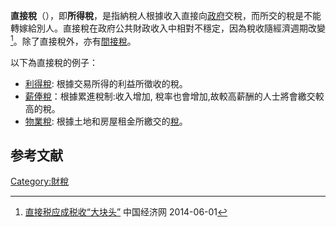 {{Taxation|expanded=types}}
'''直接稅'''（{{lang-en|direct tax}}），即'''所得稅'''，是指納稅人根據收入直接向[[政府|政府]]交稅，而所交的稅是不能轉嫁給別人。直接稅在政府公共財政收入中相對不穩定，因為稅收隨經濟週期改變<ref>[http://www.ce.cn/xwzx/gnsz/gdxw/201311/08/t20131108_1722872.shtml 直接税应成税收“大块头”] {{Wayback|url=http://www.ce.cn/xwzx/gnsz/gdxw/201311/08/t20131108_1722872.shtml |date=20140605052107 }} 中国经济网 2014-06-01</ref>。除了直接稅外，亦有[[間接稅|間接稅]]。

以下為直接稅的例子：

*[[利得稅|利得稅]]: 根據交易所得的利益所徵收的稅。
*[[薪俸稅|薪俸稅]]：根據累進稅制:收入增加, 稅率也會增加,故較高薪酬的人士將會繳交較高的稅。
*[[物業稅|物業稅]]: 根據土地和房屋租金所繳交的[[稅|稅]]。

==参考文献==
<references/>

[[Category:財稅|Category:財稅]]